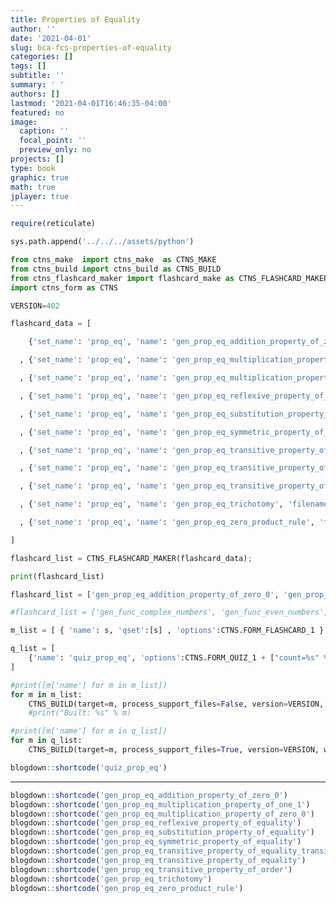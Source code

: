 ```yaml
---
title: Properties of Equality
author: ''
date: '2021-04-01'
slug: bca-fcs-properties-of-equality
categories: []
tags: []
subtitle: ''
summary: ' '
authors: []
lastmod: '2021-04-01T16:46:35-04:00'
featured: no
image:
  caption: ''
  focal_point: ''
  preview_only: no
projects: []
type: book
graphic: true
math: true
jplayer: true
---
```

```r
require(reticulate)
```

```python
sys.path.append('../../../assets/python')

from ctns_make  import ctns_make  as CTNS_MAKE
from ctns_build import ctns_build as CTNS_BUILD
from ctns_flashcard_maker import flashcard_make as CTNS_FLASHCARD_MAKER
import ctns_form as CTNS

VERSION=402
```

```python
flashcard_data = [

    {'set_name': 'prop_eq', 'name': 'gen_prop_eq_addition_property_of_zero_0', 'filename': 'lib/gen_prAddZeroS1', 'orig_filename': 'lib/prAddZeroS1', 'front': 'Addition Property of Zero (0)', 'frontstyle': '', 'back': 'For all real numbers $$x \\in \\mathbb{R},$$ $| x+0 = x. |$', 'backstyle': '', 'frontspeak': 'Addition Property of Zero', 'backspeak': 'For all real numbers X, -- the sum of X plus zero equals X.'}

  , {'set_name': 'prop_eq', 'name': 'gen_prop_eq_multiplication_property_of_one_1', 'filename': 'lib/gen_prMultOneS1', 'orig_filename': 'lib/prMultOneS1', 'front': 'Multiplication Property of One (1)', 'frontstyle': '', 'back': 'For all real numbers $$x \\in \\mathbb{R},$$ $|x \\cdot 1 = x.|$', 'backstyle': '', 'frontspeak': 'Multiplication Property of one', 'backspeak': 'For all real numbers X, -- the product of X times one equals X.'}

  , {'set_name': 'prop_eq', 'name': 'gen_prop_eq_multiplication_property_of_zero_0', 'filename': 'lib/gen_prMultZeroS1', 'orig_filename': 'lib/prMultZeroS1', 'front': 'Multiplication Property of Zero (0)', 'frontstyle': '', 'back': 'For all real numbers $$x \\in \\mathbb{R},$$ $|x \\cdot 0 = 0.|$', 'backstyle': '', 'frontspeak': 'Multiplication Property of zero', 'backspeak': 'For all real numbers X, -- the product of X times zero equals zero.'}

  , {'set_name': 'prop_eq', 'name': 'gen_prop_eq_reflexive_property_of_equality', 'filename': 'lib/gen_prReflexS1', 'orig_filename': 'lib/prReflexS1', 'front': 'Reflexive Property Of Equality', 'frontstyle': '', 'back': 'For all real numbers $$x \\in \\mathbb{R},$$ $|x = x.|$', 'backstyle': '', 'frontspeak': '', 'backspeak': 'For all real numbers X -- -- x -- equals -- x.'}

  , {'set_name': 'prop_eq', 'name': 'gen_prop_eq_substitution_property_of_equality', 'filename': 'lib/gen_prSubstS1', 'orig_filename': 'lib/prSubstS1', 'front': 'Substitution Property Of Equality', 'frontstyle': '', 'back': 'For all real numbers $$x,y \\in \\mathbb{R},$$<br/> if $$x=y$$, then $$y$$ can be substituted for<br/>$$x$$ in any expression.', 'backstyle': '', 'frontspeak': '', 'backspeak': 'For all real numbers X and Y, -- if x equals y -- then y can be substituted for x in any expression.'}

  , {'set_name': 'prop_eq', 'name': 'gen_prop_eq_symmetric_property_of_equality', 'filename': 'lib/gen_prSymmS1', 'orig_filename': 'lib/prSymmS1', 'front': 'Symmetric Property Of Equality', 'frontstyle': '', 'back': 'For all real numbers $$x,y \\in \\mathbb{R},$$<br/><br/>if $$x = y$$, then $$y = x.$$', 'backstyle': '', 'frontspeak': '', 'backspeak': 'For all real numbers X and Y -- if X equals Y -- then Y equals X.'}

  , {'set_name': 'prop_eq', 'name': 'gen_prop_eq_transitive_property_of_equality_transitive_property_of_order', 'filename': 'lib/gen_prTransS1', 'orig_filename': 'lib/prTransS1', 'front': 'Transitive Property Of Equality<br/> Transitive Property of Order', 'frontstyle': '', 'back': 'For all real numbers $$x,y,z \\in \\mathbb{R},$$<br/><br/>if $$x=y$$ and $$y=z$$, then $$x=z;$$ and, if $$x \\lt y$$ and $$y \\lt z$$, then $$x \\lt z.$$', 'backstyle': '', 'frontspeak': '', 'backspeak': ''}

  , {'set_name': 'prop_eq', 'name': 'gen_prop_eq_transitive_property_of_equality', 'filename': 'lib/gen_prTransS2', 'orig_filename': 'lib/prTransS2', 'front': 'Transitive Property Of Equality', 'frontstyle': '', 'back': 'For all real numbers $$x,y,z \\in \\mathbb{R},$$<br/><br/>if $$x=y$$ and $$y=z$$, then $$x=z.$$', 'backstyle': '', 'frontspeak': '', 'backspeak': 'For all real numbers -- X -- Y -- and Z -- if X equals Y -- and Y equals Zee, -- then X equals Zee.'}

  , {'set_name': 'prop_eq', 'name': 'gen_prop_eq_transitive_property_of_order', 'filename': 'lib/gen_prTransS3', 'orig_filename': 'lib/prTransS3', 'front': 'Transitive Property Of Order', 'frontstyle': '', 'back': 'For all real numbers $$x,y,z \\in \\mathbb{R},$$<br/><br/>if  $$x \\lt y$$ and $$y \\lt z$$, then $$x \\lt z.$$', 'backstyle': '', 'frontspeak': '', 'backspeak': 'For all real numbers X - Y - and Z -- if X is less than Y -- and Y is less than Z -- then X is less than Z.'}

  , {'set_name': 'prop_eq', 'name': 'gen_prop_eq_trichotomy', 'filename': 'lib/gen_prTrichS1', 'orig_filename': 'lib/prTrichS1', 'front': 'Trichotomy', 'frontstyle': '', 'back': 'For all real numbers $$x,y \\in \\mathbb{R},$$ exactly one of the following statements is true:<br/><br/> $$x \\lt y, \\ \\ x = y, \\ \\ x \\gt y$$', 'backstyle': '', 'frontspeak': '', 'backspeak': 'For all real numbers X and y, -- exactly one of the following statements is true -- x is less than y -- x is equal to y -- or -- x is greater than y.'}

  , {'set_name': 'prop_eq', 'name': 'gen_prop_eq_zero_product_rule', 'filename': 'lib/gen_prZeroProductRuleS1', 'orig_filename': 'lib/prZeroProductRuleS1', 'front': 'Zero Product Rule', 'frontstyle': '', 'back': 'For all real numbers $$x,y \\in \\mathbb{R},$$<br/> if $$ x \\cdot y = 0$$, then either $$x = 0$$ or $$y = 0.$$', 'backstyle': '', 'frontspeak': '', 'backspeak': 'For all real numbers X and Y, -- if the product of X times Y equals zero, -- then either x equals zero -- or y equals zero.'}

]

flashcard_list = CTNS_FLASHCARD_MAKER(flashcard_data);

print(flashcard_list)
```

```python
flashcard_list = ['gen_prop_eq_addition_property_of_zero_0', 'gen_prop_eq_multiplication_property_of_one_1', 'gen_prop_eq_multiplication_property_of_zero_0', 'gen_prop_eq_reflexive_property_of_equality', 'gen_prop_eq_substitution_property_of_equality', 'gen_prop_eq_symmetric_property_of_equality', 'gen_prop_eq_transitive_property_of_equality_transitive_property_of_order', 'gen_prop_eq_transitive_property_of_equality', 'gen_prop_eq_transitive_property_of_order', 'gen_prop_eq_trichotomy', 'gen_prop_eq_zero_product_rule']

#flashcard_list = ['gen_func_complex_numbers', 'gen_func_even_numbers']

m_list = [ { 'name': s, 'qset':[s] , 'options':CTNS.FORM_FLASHCARD_1 } for s in flashcard_list ]

q_list = [
    {'name': 'quiz_prop_eq', 'options':CTNS.FORM_QUIZ_1 + ["count=%s" % len(flashcard_list)], 'qset': flashcard_list}
]
```

```python
#print([m['name'] for m in m_list])
for m in m_list:
    CTNS_BUILD(target=m, process_support_files=False, version=VERSION, write_image=True, encrypt=False)
    #print("Built: %s" % m)
```

```python
#print([m['name'] for m in q_list])
for m in q_list:
    CTNS_BUILD(target=m, process_support_files=True, version=VERSION, write_image=False, encrypt=False)
```

```r
blogdown::shortcode('quiz_prop_eq')
```

----

```r
blogdown::shortcode('gen_prop_eq_addition_property_of_zero_0')
blogdown::shortcode('gen_prop_eq_multiplication_property_of_one_1')
blogdown::shortcode('gen_prop_eq_multiplication_property_of_zero_0')
blogdown::shortcode('gen_prop_eq_reflexive_property_of_equality')
blogdown::shortcode('gen_prop_eq_substitution_property_of_equality')
blogdown::shortcode('gen_prop_eq_symmetric_property_of_equality')
blogdown::shortcode('gen_prop_eq_transitive_property_of_equality_transitive_property_of_order')
blogdown::shortcode('gen_prop_eq_transitive_property_of_equality')
blogdown::shortcode('gen_prop_eq_transitive_property_of_order')
blogdown::shortcode('gen_prop_eq_trichotomy')
blogdown::shortcode('gen_prop_eq_zero_product_rule')
```
